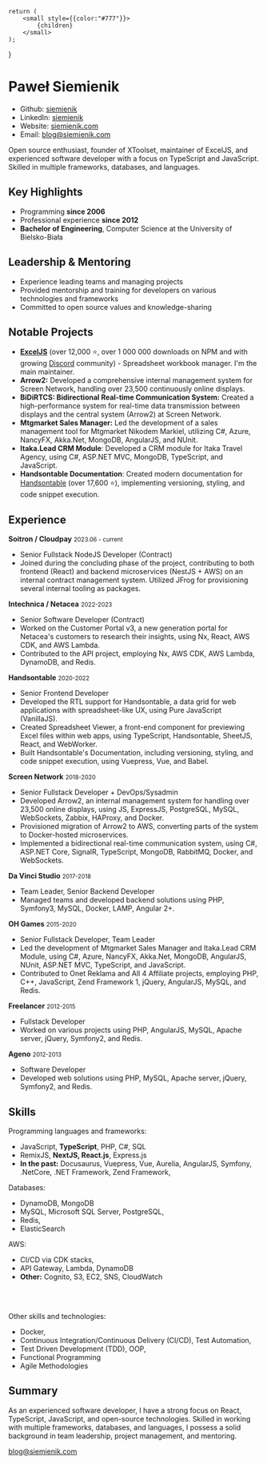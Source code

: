 
    return (
        <small style={{color:"#777"}}>
            {children}
        </small>
    );
}

Paweł Siemienik
===============

-   Github: [siemienik](https://github.com/siemienik)
-   LinkedIn: [siemienik](https://www.linkedin.com/in/siemienik/)
-   Website: [siemienik.com](https://siemienik.com/)
-   Email: blog@siemienik.com

Open source enthusiast, founder of XToolset, maintainer of ExcelJS, and experienced software developer with a focus on TypeScript and JavaScript. Skilled in multiple frameworks, databases, and languages.

Key Highlights
--------------

-   Programming **since 2006**
-   Professional experience **since 2012**
-   **Bachelor of Engineering**, Computer Science at the University of Bielsko-Biała

Leadership & Mentoring
----------------------

-   Experience leading teams and managing projects
-   Provided mentorship and training for developers on various technologies and frameworks
-   Committed to open source values and knowledge-sharing

Notable Projects
----------------

-   **[ExcelJS](https://github.com/exceljs/exceljs)** (over 12,000 ⭐, over 1 000 000 downloads on NPM and with growing [Discord](https://discord.gg/siema) community) - Spreadsheet workbook manager. I'm the main maintainer.
-   **Arrow2:** Developed a comprehensive internal management system for Screen Network, handling over 23,500 continuously online displays.
-   **BiDiRTCS: Bidirectional Real-time Communication System:** Created a high-performance system for real-time data transmission between displays and the central system (Arrow2) at Screen Network.
-   **Mtgmarket Sales Manager:** Led the development of a sales management tool for Mtgmarket Nikodem Markiel, utilizing C#, Azure, NancyFX, Akka.Net, MongoDB, AngularJS, and NUnit.
-   **Itaka.Lead CRM Module**: Developed a CRM module for Itaka Travel Agency, using C#, ASP.NET MVC, MongoDB, TypeScript, and JavaScript.
-   **Handsontable Documentation**: Created modern documentation for [Handsontable](https://github.com/handsontable/handsontable/pulls?q=is%3Apr+author%3ASiemienik+) (over 17,600 ⭐), implementing versioning, styling, and code snippet execution.

Experience
----------

**Soitron / Cloudpay** <Small>2023.06 - current</Small>

-   Senior Fullstack NodeJS Developer (Contract)
-   Joined during the concluding phase of the project, contributing to both frontend (React) and backend microservices (NestJS + AWS) on an internal contract management system. Utilized JFrog for provisioning several internal tooling as packages.

**Intechnica / Netacea** <Small>2022-2023</Small>

-   Senior Software Developer (Contract)
-   Worked on the Customer Portal v3, a new generation portal for Netacea's customers to research their insights, using Nx, React, AWS CDK, and AWS Lambda.
-   Contributed to the API project, employing Nx, AWS CDK, AWS Lambda, DynamoDB, and Redis.

**Handsontable** <Small>2020-2022</Small>

-   Senior Frontend Developer
-   Developed the RTL support for Handsontable, a data grid for web applications with spreadsheet-like UX, using Pure JavaScript (VanillaJS).
-   Created Spreadsheet Viewer, a front-end component for previewing Excel files within web apps, using TypeScript, Handsontable, SheetJS, React, and WebWorker.
-   Built Handsontable's Documentation, including versioning, styling, and code snippet execution, using Vuepress, Vue, and Babel.

**Screen Network** <Small>2018-2020</Small>

-   Senior Fullstack Developer + DevOps/Sysadmin
-   Developed Arrow2, an internal management system for handling over 23,500 online displays, using JS, ExpressJS, PostgreSQL, MySQL, WebSockets, Zabbix, HAProxy, and Docker.
-   Provisioned migration of Arrow2 to AWS, converting parts of the system to Docker-hosted microservices.
-   Implemented a bidirectional real-time communication system, using C#, ASP.NET Core, SignalR, TypeScript, MongoDB, RabbitMQ, Docker, and WebSockets.

**Da Vinci Studio** <Small>2017-2018</Small>

-   Team Leader, Senior Backend Developer
-   Managed teams and developed backend solutions using PHP, Symfony3, MySQL, Docker, LAMP, Angular 2+.

**OH Games** <Small>2015-2020</Small>

-   Senior Fullstack Developer, Team Leader
-   Led the development of Mtgmarket Sales Manager and Itaka.Lead CRM Module, using C#, Azure, NancyFX, Akka.Net, MongoDB, AngularJS, NUnit, ASP.NET MVC, TypeScript, and JavaScript.
-   Contributed to Onet Reklama and All 4 Affiliate projects, employing PHP, C++, JavaScript, Zend Framework 1, jQuery, AngularJS, MySQL, and Redis.

**Freelancer** <Small>2012-2015</Small>

-   Fullstack Developer
-   Worked on various projects using PHP, AngularJS, MySQL, Apache server, jQuery, Symfony2, and Redis.

**Ageno** <Small>2012-2013</Small>

-   Software Developer
-   Developed web solutions using PHP, MySQL, Apache server, jQuery, Symfony2, and Redis.

Skills
------

Programming languages and frameworks:
 - JavaScript, **TypeScript**, PHP, C#, SQL
 - RemixJS, **NextJS, React.js**, Express.js
 - **In the past:** Docusaurus, Vuepress, Vue, Aurelia, AngularJS, Symfony, .NetCore, .NET Framework, Zend Framework,

Databases:
 - DynamoDB, MongoDB
 - MySQL, Microsoft SQL Server, PostgreSQL,
 - Redis,
 - ElasticSearch

AWS:
 - CI/CD via CDK stacks,
 - API Gateway, Lambda, DynamoDB
 - **Other:** Cognito, S3, EC2, SNS, CloudWatch

<br/>
<br/>

Other skills and technologies:
- Docker,
- Continuous Integration/Continuous Delivery (CI/CD), Test Automation,
- Test Driven Development (TDD), OOP,
- Functional Programming
- Agile Methodologies

Summary
-------

As an experienced software developer, I have a strong focus on React, TypeScript, JavaScript, and open-source technologies. Skilled in working with multiple frameworks, databases, and languages, I possess a solid background in team leadership, project management, and mentoring.

blog@siemienik.com